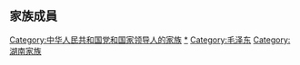 ==家族成員==
{{毛泽东家谱}}

[[Category:中华人民共和国党和国家领导人的家族|Category:中华人民共和国党和国家领导人的家族]]
[[Category:中国毛姓家族|*]]
[[Category:毛泽东|Category:毛泽东]]
[[Category:湖南家族|Category:湖南家族]]